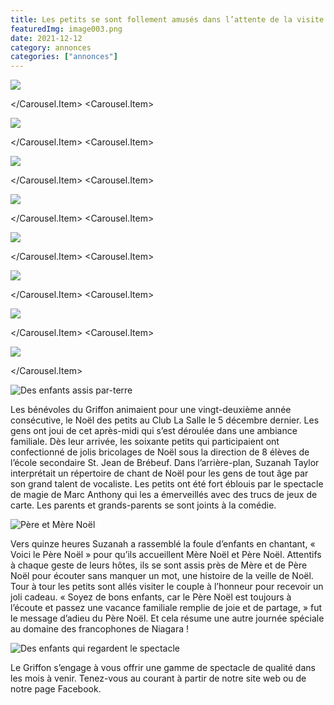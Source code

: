 ```yaml
---
title: Les petits se sont follement amusés dans l’attente de la visite du Père Noël !
featuredImg: image003.png
date: 2021-12-12
category: annonces
categories: ["annonces"]
---
```


<Carousel className="mb-5 bg-dark">
<Carousel.Item>

![](2.jpeg)

</Carousel.Item>
<Carousel.Item>

![](8.jpeg)

</Carousel.Item>
<Carousel.Item>

![](9.jpeg)

</Carousel.Item>
<Carousel.Item>

![](12.jpeg)

</Carousel.Item>
<Carousel.Item>

![](13.jpeg)

</Carousel.Item>
<Carousel.Item>

![](14.jpeg)

</Carousel.Item>
<Carousel.Item>

![](16.jpeg)

</Carousel.Item>
<Carousel.Item>

![](17.jpeg)

</Carousel.Item>
</Carousel>

<div class="post-image float-right">

![Des enfants assis par-terre](image001.png)

</div>

Les bénévoles du Griffon animaient pour une vingt-deuxième année consécutive, le Noël des petits au Club La Salle le 5 décembre dernier. Les gens ont joui de cet après-midi qui s’est déroulée dans une ambiance familiale. Dès leur arrivée, les soixante petits qui participaient ont confectionné de jolis bricolages de Noël sous la direction de 8 élèves de l’école secondaire St. Jean de Brébeuf. Dans l’arrière-plan, Suzanah Taylor interprétait un répertoire de chant de Noël pour les gens de tout âge par son grand talent de vocaliste. Les petits ont été fort éblouis par le spectacle de magie de Marc Anthony qui les a émerveillés avec des trucs de jeux de carte. Les parents et grands-parents se sont joints à la comédie.

<div class="clearfix"></div>

<div class="post-image float-left">

![Père et Mère Noël](image003.png)

</div>

Vers quinze heures Suzanah a rassemblé la foule d’enfants en chantant, « Voici le Père Noël » pour qu’ils accueillent Mère Noël et Père Noël. Attentifs à chaque geste de leurs hôtes, ils se sont assis près de Mère et de Père Noël pour écouter sans manquer un mot, une histoire de la veille de Noël. Tour à tour les petits sont allés visiter le couple à l’honneur pour recevoir un joli cadeau. « Soyez de bons enfants, car le Père Noël est toujours à l’écoute et passez une vacance familiale remplie de joie et de partage, » fut le message d’adieu du Père Noël. Et cela résume une autre journée spéciale au domaine des francophones de Niagara !

<div class="clearfix"></div>

<div class="post-image float-right">

![Des enfants qui regardent le spectacle](image005.png)

</div>

Le Griffon s’engage à vous offrir une gamme de spectacle de qualité dans les mois à venir. Tenez-vous au courant à partir de notre site web ou de notre page Facebook.
